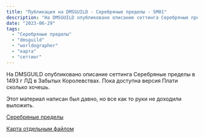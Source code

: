 ```yaml
---
title: "Публикация на DMSGUILD - Серебряные пределы - SM01"
description: "На DMSGUILD опубликовано описание сеттинга Серебряные пределы в 1493 г ЛД в Забытых Королевствах. Пока доступна версия Плати сколько хочешь."
date: "2023-06-29"
tags:
  - "Серебряные пределы"
  - "dmsguild"
  - "worldographer"
  - "карта"
  - "сеттинг"
---
```


На DMSGUILD опубликовано описание сеттинга Серебряные пределы в 1493 г ЛД в Забытых Королевствах. Пока доступна версия Плати сколько хочешь.

Этот материал написан был давно, но все как то руки не доходили выложить.

[Серебряные пределы](https://www.dmsguild.com/product/294523/--SM01)

[Карта отдельным файлом](https://1drv.ms/i/s%2521Atcrhwwo1lBA3ux0ral9BeUyjwkVRQ?e%253DJekbfg)
